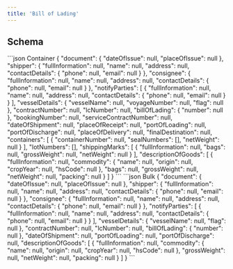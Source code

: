 ---
title: 'Bill of Lading'
---

## Schema
<CodeGroup>
```json Container
{
  "document": {
    "dateOfIssue": null,
    "placeOfIssue": null
  },
  "shipper": {
    "fullInformation": null,
    "name": null,
    "address": null,
    "contactDetails": {
      "phone": null,
      "email": null
    }
  },
  "consignee": {
    "fullInformation": null,
    "name": null,
    "address": null,
    "contactDetails": {
      "phone": null,
      "email": null
    }
  },
  "notifyParties": [
    {
      "fullInformation": null,
      "name": null,
      "address": null,
      "contactDetails": {
        "phone": null,
        "email": null
      }
    }
  ],
  "vesselDetails": {
    "vesselName": null,
    "voyageNumber": null,
    "flag": null
  },
  "contractNumber": null,
  "lcNumber": null,
  "billOfLading": {
    "number": null
  },
  "bookingNumber": null,
  "serviceContractNumber": null,
  "dateOfShipment": null,
  "placeOfReceipt": null,
  "portOfLoading": null,
  "portOfDischarge": null,
  "placeOfDelivery": null,
  "finalDestination": null,
  "containers": [
    {
      "containerNumber": null,
      "sealNumbers": [],
      "netWeight": null
    }
  ],
  "lotNumbers": [],
  "shippingMarks": [
    {
      "fullInformation": null,
      "bags": null,
      "grossWeight": null,
      "netWeight": null
    }
  ],
  "descriptionOfGoods": [
    {
      "fullInformation": null,
      "commodity": {
        "name": null,
        "origin": null,
        "cropYear": null,
        "hsCode": null
      },
      "bags": null,
      "grossWeight": null,
      "netWeight": null,
      "packing": null
    }
  ]
}
```
```json Bulk
{
  "document": {
    "dateOfIssue": null,
    "placeOfIssue": null
  },
  "shipper": {
    "fullInformation": null,
    "name": null,
    "address": null,
    "contactDetails": {
      "phone": null,
      "email": null
    }
  },
  "consignee": {
    "fullInformation": null,
    "name": null,
    "address": null,
    "contactDetails": {
      "phone": null,
      "email": null
    }
  },
  "notifyParties": [
    {
      "fullInformation": null,
      "name": null,
      "address": null,
      "contactDetails": {
        "phone": null,
        "email": null
      }
    }
  ],
  "vesselDetails": {
    "vesselName": null,
    "flag": null
  },
  "contractNumber": null,
  "lcNumber": null,
  "billOfLading": {
    "number": null
  },
  "dateOfShipment": null,
  "portOfLoading": null,
  "portOfDischarge": null,
  "descriptionOfGoods": [
    {
      "fullInformation": null,
      "commodity": {
        "name": null,
        "origin": null,
        "cropYear": null,
        "hsCode": null
      },
      "grossWeight": null,
      "netWeight": null,
      "packing": null
    }
  ]
}
```
</CodeGroup>
